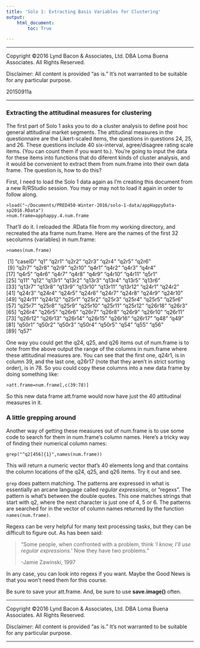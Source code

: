 ```yaml
---
title: 'Solo 1: Extracting Basis Variables for Clustering'
output: 
    html_document:
        toc: True

---
```


_ _ _

Copyright ©2016 Lynd Bacon & Associates, Ltd. DBA Loma Buena Associates.  All Rights Reserved.

Disclaimer:  All content is provided "as is." It's not warranted to be suitable for any particular purpose.

20150911a

_ _ _

### Extracting the attitudinal measures for clustering

The first part of Solo 1 asks you to do a cluster analysis to define post hoc general attitudinal market segments.   The attitudinal measures in the questionnaire are the Likert-scaled items, the questions in questions 24, 25, and 26. These questions include 40 six-interval, agree/disagree rating scale items.  (You can count them if you want to.).   You're going to input the data for these items into functions that do diferent kinds of cluster analysis, and it would be convenient to extract them from num.frame into their own data frame.  The question is, how to do this?

First, I need to load the Solo 1 data again as I'm creating this document from a new R/RStudio session.   You may or may not to load it again in order to follow along.


```
>load("~/Documents/PRED450-Winter-2016/solo-1-data/appHappyData-sp2016.RData")
>num.frame=apphappy.4.num.frame
```
That'll do it. I reloaded the .RData file from my working directory, and recreated the ata frame num.frame.  Here are the names of the first 32 secolumns (variables) in num.frame:

```
>names(num.frame)
```

|  [1] "caseID" "q1"     "q2r1"   "q2r2"   "q2r3"   "q2r4"   "q2r5"   "q2r6"  
|  [9] "q2r7"   "q2r8"   "q2r9"   "q2r10"  "q4r1"   "q4r2"   "q4r3"   "q4r4"  
| [17] "q4r5"   "q4r6"   "q4r7"   "q4r8"   "q4r9"   "q4r10"  "q4r11"  "q5r1"  
| [25] "q11"    "q12"    "q13r1"  "q13r2"  "q13r3"  "q13r4"  "q13r5"  "q13r6"
| [33] "q13r7"  "q13r8"  "q13r9"  "q13r10" "q13r11" "q13r12" "q24r1"  "q24r2" 
| [41] "q24r3"  "q24r4"  "q24r5"  "q24r6"  "q24r7"  "q24r8"  "q24r9"  "q24r10"
| [49] "q24r11" "q24r12" "q25r1"  "q25r2"  "q25r3"  "q25r4"  "q25r5"  "q25r6" 
| [57] "q25r7"  "q25r8"  "q25r9"  "q25r10" "q25r11" "q25r12" "q26r18" "q26r3" 
| [65] "q26r4"  "q26r5"  "q26r6"  "q26r7"  "q26r8"  "q26r9"  "q26r10" "q26r11"
| [73] "q26r12" "q26r13" "q26r14" "q26r15" "q26r16" "q26r17" "q48"    "q49"   
| [81] "q50r1"  "q50r2"  "q50r3"  "q50r4"  "q50r5"  "q54"    "q55"    "q56"   
| [89] "q57"  

One way you could get the q24, q25, and q26 items out of num.frame is to note from the above output the range of the columns in num.frame where these attitudinal measures are.  You can see that the first one, q24r1, is in column 39, and the last one, q26r17 (note that they aren't in strict sorting order), is in 78. So you could copy these columns into a new data frame by doing something like:

```
>att.frame=num.frame[,c(39:78)]
```
So this new data frame att.frame would now have just the 40 attitudinal measures in it.

### A little grepping around

Another way of getting these measures out of num.frame is to use some code to search for them in num.frame's column names. Here's a tricky way of finding their numerical column names:

`grep("^q2[456]{1}",names(num.frame))
`

This will return a numeric vector that's 40 elements long and that contains the column locations of the q24, q25, and q26 items.  Try it out and see.

`grep` does pattern matching. The patterns are expressed in what is essentially an arcane language called *regular expressions*, or "regexs".  The pattern is what's between the double quotes.  This one matches strings that start with q2, where the next character is just one of 4, 5 or 6.  The patterns are searched for in the vector of column names returned by the function `names(num.frame)`.

Regexs can be very helpful for many text processing tasks, but they can be difficult to figure out. As has been said: 

>"Some people, when confronted with a problem, think   '_I know, I'll use regular expressions._'
> Now they have two problems."
>
> -Jamie Zawinski, 1997


In any case, you can look into regexs if you want.  Maybe the Good News is that you won't need them for this course.

Be sure to save your att.frame.  And, be sure to use __save.image()__ often.

_ _ _

Copyright ©2016 Lynd Bacon & Associates, Ltd. DBA Loma Buena Associates.  All Rights Reserved.

Disclaimer:  All content is provided "as is." It's not warranted to be suitable for any particular purpose.

- - -